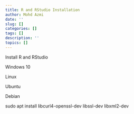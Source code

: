 ```yaml
---
title: R and RStudio Installation
author: Mohd Azmi
date: ''
slug: []
categories: []
tags: []
description: ''
topics: []
---
```


Install R and RStudio 

Windows 10

Linux

Ubuntu

Debian

sudo apt install libcurl4-openssl-dev libssl-dev libxml2-dev
